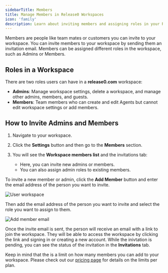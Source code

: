 ```yaml
---
sidebarTitle: Members
title: Manage Members in Release0 Workspaces
icon: 'family'
description: Learn about inviting members and assigning roles in your Release0 workspace. This guide covers how to manage team members, including Admins and Members, and how to invite them to your workspace.
---
```


Members are people like team mates or customers you can invite to your workspace. You can invite members to your workspace by sending them an invitation email. Members can be assigned different roles in the workspace, such as Admins or Members.

## Roles in a Workspace

There are two roles users can have in a **release0.com** workspace:

- **Admins**: Manage workspace settings, delete a workspace, and manage other admins, members, and guests.  
- **Members**: Team members who can create and edit Agents but cannot edit workspace settings or add members.  

## How to Invite Admins and Members


1. Navigate to your workspace.  
2. Click the **Settings** button and then go to the **Members** section.  
3. You will see the **Workspace members list** and the invitations tab:  

   - Here, you can invite new admins or members.
   - You can also assign admin roles to existing members.  

To invite a new member or admin, click the **Add Member** button and enter the email address of the person you want to invite.

<Frame style={{ maxWidth: '800px' }}>
  <img src="/images/workspace/user-workspace.png" alt="User workspace" />
</Frame>

Then add the email address of the person you want to invite and select the role you want to assign to them.
<Frame style={{ maxWidth: '400px' }}>
  <img src="/images/workspace/add-member-email.png" alt="Add member email" />
</Frame>

Once the invite email is sent, the person will receive an email with a link to join the workspace. They will be able to access the workspace by clicking the link and signing in or creating a new account. While the inivtation is pending, you can see the status of the invitation in the **Invitations** tab.

Keep in mind that the is a limit on how many members you can add to your workspace. Please check out our [pricing page](https://release0.com/pricing) for details on the limits per plan.
